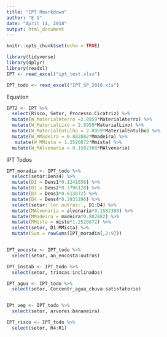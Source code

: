 ---
title: "IPT Rmarkdown"
author: "E G"
date: "April 14, 2018"
output: html_document
---

```{r setup, include=FALSE}
knitr::opts_chunk$set(echo = TRUE)
```

```{r}
library(tidyverse)
library(dplyr)
library(readxl)
IPT <- read_excel("ipt_test.xlsx")

IPT_todo <- read_excel("IPT_SP_2010.xls")

```

Equation
```{r}

IPT2 <- IPT %>% 
  select(Risco, Setor, Processo:Cicatriz) %>% 
  mutate(W_MaterialAterro =2.8959*MaterialAterro) %>% 
  mutate(W_MaterialLixo = 2.8959*MaterialLixo) %>% 
  mutate(W_MaterialEntulho = 2.8959*MaterialEntulho) %>% 
  mutate(W_MMadeira = 0.882882*Mmadeira) %>% 
   mutate(W_MMista = 1.2520872*Mmista) %>% 
  mutate(W_MAlvenaria = 0.1582308*MAlvenaria)


```


IPT Todos
```{r}

IPT_moradia <- IPT_todo %>% 
  select(setor:Dens4) %>% 
  mutate(D1 = Dens1*0.1241856) %>% 
  mutate(D2 = Dens2*0.3796128) %>% 
  mutate(D3 = Dens3*0.613872) %>% 
  mutate(D4 = Dens4*0.2935296) %>% 
  select(setor:`loc outras:`, D1:D4) %>% 
  mutate(MAlvenaria = alvenaria*0.1582308) %>% 
  mutate(MMadeira = madeira*0.882882) %>% 
  mutate(MMista = misto*1.2520872) %>% 
  select(setor, D1:MMista) %>% 
  mutate(Sum = rowSums(IPT_moradia[,2:9]))


IPT_encosta <- IPT_todo %>% 
  select(setor, an_encosta:outros)

IPT_instab <- IPT_todo %>% 
  select(setor, trincas:inclinados)

IPT_agua <- IPT_todo %>% 
  select(setor, Concentr_agua_chuva:satisfatorio)


IPt_veg <- IPT_todo %>% 
  select(setor, arvores:bananeira)

IPT_risco <- IPT_todo %>% 
  select(setor, R4:R1)
  

```

